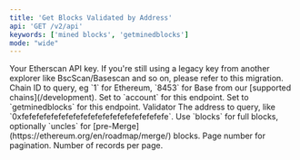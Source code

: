 ```yaml
---
title: 'Get Blocks Validated by Address'
api: 'GET /v2/api'
keywords: ['mined blocks', 'getminedblocks']
mode: "wide"
---
```



  <ParamField query="apikey" type="string">
    Your Etherscan API key. If you're still using a legacy key from another explorer like BscScan/Basescan and so on, please refer to this migration.
  </ParamField>
  <ParamField query="chainid" type="string" default="1" >
    Chain ID to query, eg `1` for Ethereum, `8453` for Base from our [supported chains](/development).
  </ParamField>
  <ParamField query="module" type="string" default="account">
    Set to `account` for this endpoint.
  </ParamField>
  <ParamField query="action" type="string" default="getminedblocks">
    Set to `getminedblocks` for this endpoint.
  </ParamField>
  <ParamField query="address" type="string" default="0x9dd134d14d1e65f84b706d6f205cd5b1cd03a46b">
    Validator The address to query, like `0xfefefefefefefefefefefefefefefefefefefefe`.
  </ParamField>
  <ParamField query="blocktype" type="string" default="blocks">
    Use `blocks` for full blocks, optionally `uncles` for [pre-Merge](https://ethereum.org/en/roadmap/merge/) blocks.
  </ParamField>
  <ParamField query="page" type="integer" default="1">
    Page number for pagination.
  </ParamField>
  <ParamField query="offset" type="integer" default="10">
    Number of records per page.
  </ParamField>
